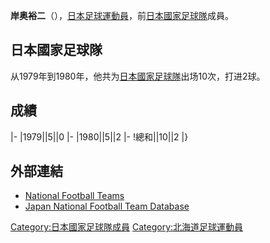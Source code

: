 {{Infobox football biography
|name=岸奥裕二
|image=
|fullname=岸奥裕二
|birth_date={{Birth date and age|1954|4|2}}
|cityofbirth=[[北海道|北海道]]
|countryofbirth=[[日本|日本]]
|height=1.71 m
|position=[[後衛_(足球)|後衛]]
|currentclub=
|years=1973-?
|clubs=[[新日本製鉄|新日本製鉄]]
|caps(goals)=
|nationalyears=1979-1980
|nationalteam=[[日本國家足球隊|日本]]
|nationalcaps(goals)=10 (2)
}}
'''岸奥裕二'''（{{Bd|1954年|4月2日||}}），[[日本|日本]][[足球|足球]][[運動員|運動員]]，前[[日本國家足球隊|日本國家足球隊]]成員。

==日本國家足球隊==
从1979年到1980年，他共为[[日本國家足球隊|日本國家足球隊]]出场10次，打进2球。

==成績==
{{Football player national team statistics|JPN}}
|-
|1979||5||0
|-
|1980||5||2
|-
!總和||10||2
|}

==外部連結==
{{Reflist}}
*[http://www.national-football-teams.com/v2/player.php?id=38242 National Football Teams] {{Wayback|url=http://www.national-football-teams.com/v2/player.php?id=38242 |date=20121015195556 }}
*[https://web.archive.org/web/20130922170910/http://www.japannationalfootballteam.com/en/players/kishioku_yuji.html Japan National Football Team Database]

{{Japan-sport-bio-stub}}
{{Soccer-player-stub}}
[[Category:日本國家足球隊成員|Category:日本國家足球隊成員]]
[[Category:北海道足球運動員|Category:北海道足球運動員]]